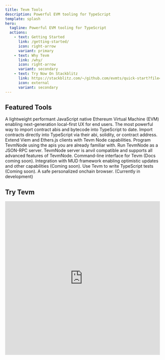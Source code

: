 ```yaml
---
title: Tevm Tools
description: Powerful EVM tooling for TypeScript
template: splash
hero:
  tagline: Powerful EVM tooling for TypeScript
  actions:
    - text: Getting Started
      link: /getting-started/
      icon: right-arrow
      variant: primary
    - text: Why Tevm
      link: /why/
      icon: right-arrow
      variant: secondary
    - text: Try Now On Stackblitz
      link: https://stackblitz.com/~/github.com/evmts/quick-start?file=README.md
      icon: external
      variant: secondary
---
```



## Featured Tools

<CardGrid >
  <Card title="Tevm Node" icon="laptop">
     A lightweight performant JavaScript native Ethereum Virtual Machine (EVM) enabling next-generation local-first UX for end users.
  </Card>
  <Card title="Tevm Bundler" icon="puzzle">
    The most powerful way to import contract abis and bytecode into TypeScript to date. Import contracts directly into TypeScript via their abi, solidity, or contract address.
  </Card>
  <Card title="Tevm Viem" icon="external">
    Extend Viem and Ethers.js clients with Tevm Node capabilities. Program TevmNode using the apis you are already familiar with.
  </Card>
  <Card title="Tevm Server" icon="random">
    Run TevmNode as a JSON-RPC server. TevmNode server is anvil compatible and supports all advanced features of TevmNode.
  </Card>
  <Card title="Tevm CLI" icon="bars">
    Command-line interface for Tevm (Docs coming soon).
  </Card>
  <Card title="Tevm MUD" icon="external">
    Integration with MUD framework enabling optimistic updates and other capabilities (Coming soon).
  </Card>
  <Card title="Tevm Test" icon="approve-check">
    Use Tevm to write TypeScript tests (Coming soon).
  </Card>
  <Card title="Tevm.app" icon="star">
    A safe personalized onchain browser. (Currently in development)
  </Card>
</CardGrid>

## Try Tevm

<div style="height: 500px;">
  <iframe
    style="width: 100%; height: 100%; border: 0;"
    src="https://stackblitz.com/github/evmts/quick-start/tree/main?embed=1&file=src/main.ts&hideNavigation=1&hideDevTools=true&terminalHeight=0&ctl=1">
  </iframe>
</div>
